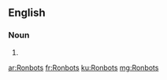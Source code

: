 ==English==

===Noun===
{{head|en|plural}}

# {{plural of|Ronbot|lang=en|nocat=1}}

[[ar:Ronbots]]
[[fr:Ronbots]]
[[ku:Ronbots]]
[[mg:Ronbots]]